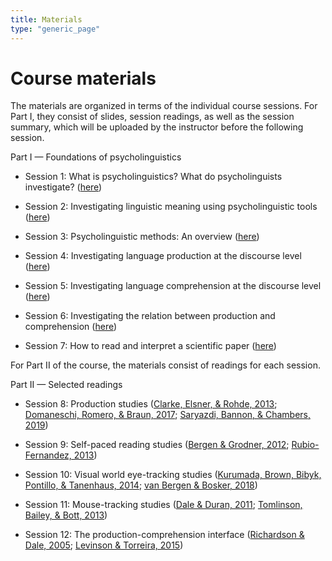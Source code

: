```yaml
---
title: Materials
type: "generic_page"
---
```


# Course materials

The materials are organized in terms of the individual course sessions. For Part I, they consist of slides, session readings, as well as the session summary, which will be uploaded by the instructor before the following session.

Part I --- Foundations of psycholinguistics

- Session 1: What is psycholinguistics? What do psycholinguists investigate? ([here](https://github.com/vini-macuch-silva/intro-to-psycholinguistics/tree/master/materials/S01))

- Session 2: Investigating linguistic meaning using psycholinguistic tools ([here](https://github.com/vini-macuch-silva/intro-to-psycholinguistics/tree/master/materials/S02))

- Session 3: Psycholinguistic methods: An overview ([here](https://github.com/vini-macuch-silva/intro-to-psycholinguistics/tree/master/materials/S03))

- Session 4: Investigating language production at the discourse level ([here](https://github.com/vini-macuch-silva/intro-to-psycholinguistics/tree/master/materials/S04))

- Session 5: Investigating language comprehension at the discourse level ([here](https://github.com/vini-macuch-silva/intro-to-psycholinguistics/tree/master/materials/S05))

- Session 6: Investigating the relation between production and comprehension ([here](https://github.com/vini-macuch-silva/intro-to-psycholinguistics/tree/master/materials/S06))

- Session 7: How to read and interpret a scientific paper ([here](https://github.com/vini-macuch-silva/intro-to-psycholinguistics/tree/master/materials/S07))

For Part II of the course, the materials consist of readings for each session.

Part II --- Selected readings

- Session 8: Production studies ([Clarke, Elsner, & Rohde, 2013](https://github.com/vini-macuch-silva/intro-to-psycholinguistics/tree/master/materials/class-presentations/Clarke,Elsner,&Rohde(2013).pdf); [Domaneschi, Romero, & Braun, 2017](https://github.com/vini-macuch-silva/intro-to-psycholinguistics/tree/master/materials/class-presentations/Domaneschi,Romero,&Braun(2017).pdf); [Saryazdi, Bannon, & Chambers, 2019](https://github.com/vini-macuch-silva/intro-to-psycholinguistics/tree/master/materials/class-presentations/Saryazdi,Bannon,&Chambers(2019).pdf))

- Session 9: Self-paced reading studies ([Bergen & Grodner, 2012](https://github.com/vini-macuch-silva/intro-to-psycholinguistics/tree/master/materials/class-presentations/Bergen&Grodner(2012).pdf); [Rubio-Fernandez, 2013](https://github.com/vini-macuch-silva/intro-to-psycholinguistics/tree/master/materials/class-presentations/Rubio-Fernandez(2013).pdf))

- Session 10: Visual world eye-tracking studies ([Kurumada, Brown, Bibyk, Pontillo, & Tanenhaus, 2014](https://github.com/vini-macuch-silva/intro-to-psycholinguistics/tree/master/materials/class-presentations/Kurumada,Brown,Bibyk,Pontillo,&Tanenhaus(2014).pdf); [van Bergen & Bosker, 2018](https://github.com/vini-macuch-silva/intro-to-psycholinguistics/tree/master/materials/class-presentations/vanBergen&Bosker(2018).pdf))

- Session 11: Mouse-tracking studies ([Dale & Duran, 2011](https://github.com/vini-macuch-silva/intro-to-psycholinguistics/tree/master/materials/class-presentations/Dale&Duran(2011).pdf); [Tomlinson, Bailey, & Bott, 2013](https://github.com/vini-macuch-silva/intro-to-psycholinguistics/tree/master/materials/class-presentations/Tomlinson,Bailey,&Bott(2013).pdf))

- Session 12: The production-comprehension interface ([Richardson & Dale, 2005](https://github.com/vini-macuch-silva/intro-to-psycholinguistics/tree/master/materials/class-presentations/Richardson&Dale(2005).pdf); [Levinson & Torreira, 2015](https://github.com/vini-macuch-silva/intro-to-psycholinguistics/tree/master/materials/class-presentations/Levinson&Torreira(2015).pdf))
